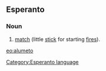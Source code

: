 ==Esperanto==
===Noun===
# [[match]] (little [[stick]] for starting [[fire]]s).

{{Universala Vortaro}}
[[eo:alumeto]]
[[Category:Esperanto language]]